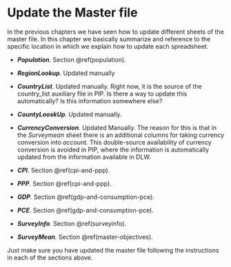# Update the Master file {#master-file}

In the previous chapters we have seen how to update different sheets of the
master file. In this chapter we basically summarize and reference to the
specific location in which we explain how to update each spreadsheet.

-   ***Population**.* Section \@ref(population).

-   ***RegionLookup**.* Updated manually

-   ***CountryList**.* Updated manually. Right now, it is the source of the
    country_list auxiliary file in PIP. [Is there a way to update this
    automatically? Is this information somewhere else?]{.red}

-   ***CountyLooskUp**.* Updated manually.

-   ***CurrencyConversion**.* Updated Manually. The reason for this is that in
    the *Surveymean* sheet there is an additional columns for taking currency
    conversion into *account.* This double-source availability of currency
    conversion is avoided in PIP, where the information is automatically updated
    from the information available in DLW.

-   ***CPI***. Section \@ref(cpi-and-ppp).

-   ***PPP**.* Section \@ref(cpi-and-ppp).

-   ***GDP**.* Section \@ref(gdp-and-consumption-pce).

-   ***PCE**.* Section \@ref(gdp-and-consumption-pce).

-   ***SurveyInfo**.* Section \@ref(surveyinfo).

-   ***SurveyMean**.* Section \@ref(master-objectives).

Just make sure you have updated the master file following the instructions in
each of the sections above.

